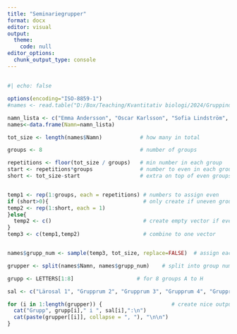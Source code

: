 ```yaml
---
title: "Seminariegrupper"
format: docx
editor: visual
output:
  theme: 
    code: null
editor_options: 
  chunk_output_type: console
---
```


## 

```r
#| echo: false

options(encoding="ISO-8859-1")
#names <- read.table("D:/Box/Teaching/Kvantitativ biologi/2024/Gruppindelning/Namn.csv", sep=";", dec=".", header = T)

namn_lista <- c("Emma Andersson", "Oscar Karlsson", "Sofia Lindström", "Alexander Johansson", "Julia Eriksson", "Victor Persson", "Isabella Nilsson", "Lucas Svensson","Olivia Gustafsson", "Simon Pettersson", "Ella Larsson", "Liam Johansson","Maja Andersson", "William Nilsson", "Alice Karlsson", "Oliver Persson","Elsa Svensson", "Noah Gustafsson", "Amanda Eriksson", "Theo Larsson","Alma Pettersson", "Elias Nilsson", "Emilia Karlsson", "Felix Svensson","Nellie Gustafsson", "Leo Persson", "Nova Andersson", "Axel Eriksson","Ellen Larsson", "Isak Johansson", "Saga Svensson", "Adam Gustafsson","Wilma Nilsson", "Hugo Karlsson", "Elin Persson", "Ludvig Larsson","Ebba Eriksson", "Anton Andersson", "Molly Gustafsson", "Lukas Nilsson","Klara Karlsson", "Max Persson", "Vilma Svensson", "Theodor Larsson","Iris Johansson", "Edvin Andersson", "Filippa Eriksson", "Elliot Gustafsson","Alicia Persson", "Vincent Nilsson", "Hanna Karlsson", "Arvid Svensson","Lova Larsson", "Leon Johansson", "Linnea Andersson", "Melvin Persson","Frida Gustafsson", "Walter Eriksson", "Selma Svensson", "Albin Nilsson","Ellinor Karlsson", "Algot Larsson", "Signe Persson", "Frank Andersson","Ester Johansson", "Viktor Svensson", "Sara Gustafsson", "Melker Eriksson","Elvira Nilsson", "Gustav Karlsson", "Saga Persson", "Kasper Larsson","Astrid Andersson", "Edvard Johansson", "Lovisa Svensson", "Benjamin Gustafsson","Agnes Eriksson", "Oskar Nilsson", "Cornelia Karlsson", "Gabriel Persson","Lilly Larsson", "Ebbe Andersson", "Ida Johansson", "Milton Svensson","Emelie Gustafsson", "Joel Eriksson", "Elise Nilsson", "Jonathan Karlsson")
names<-data.frame(Namn=namn_lista)

tot_size <- length(names$Namn)            # how many in total

groups <- 8                               # number of groups

repetitions <- floor(tot_size / groups)   # min number in each group
start <- repetitions*groups               # number to even in each group
short <- tot_size-start                   # extra on top of even groups


temp1 <- rep(1:groups, each = repetitions) # numbers to assign even
if (short>0){                              # only create if uneven groups
temp2 <- rep(1:short, each = 1)            
}else{
  temp2 <- c()                             # create empty vector if even groups
}
temp3 <- c(temp1,temp2)                    # combine to one vector


names$grupp_num <- sample(temp3, tot_size, replace=FALSE)  # assign each student agroup number

grupper <- split(names$Namn, names$grupp_num)    # split into group number

grupp <- LETTERS[1:8]                    # for 8 groups A to H

sal <- c("Lärosal 1", "Grupprum 2", "Grupprum 3", "Grupprum 4", "Grupprum 5", "Grupprum 6", "Grupprum 7", "Grupprum 8")

for (i in 1:length(grupper)) {                      # create nice output
  cat("Grupp", grupp[i]," i ", sal[i],":\n")
  cat(paste(grupper[[i]], collapse = ", "), "\n\n")
}

```
